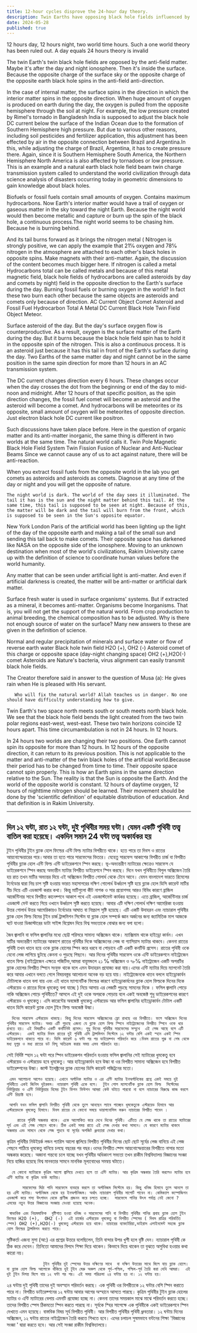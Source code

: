 ```yaml
---
title: 12-hour cycles disprove the 24-hour day theory.
description: Twin Earths have opposing black hole fields influenced by anti-matter. Day and night cycles involve complex interactions of oxygen and nitrogen, affecting global weather and energy. This dynamic system results in periodic reversals and a unique cosmic balance.
date: 2024-05-28
published: true
---
```


12 hours day, 12 hours night, two world time hours. Such a one world theory has been ruled out. A day equals 24 hours theory is invalid

The twin Earth's twin black hole fields are opposed by the anti-field matter. Maybe it's after the day and night ionosphere. Then it's inside the surface. Because the opposite charge of the surface sky or the opposite charge of the opposite earth black hole spins in the anti-field anti-direction.

In the case of internal matter, the surface spins in the direction in which the interior matter spins in the opposite direction.
         When huge amount of oxygen is produced on earth during the day, the oxygen is pulled from the opposite hemisphere through the soil at night.
  For example, the low pressure created by Rimel's tornado in Bangladesh India is supposed to adjust the black hole DC current below the surface of the Indian Ocean due to the formation of Southern Hemisphere high pressure. But due to various other reasons, including soil pesticides and fertilizer application, this adjustment has been effected by air in the opposite connection between Brazil and Argentina.In this, while adjusting the charge of Brazil, Argentina, it has to create pressure there. Again, since it is Southern Hemisphere South America, the Northern Hemisphere North America is also affected by tornadoes or low pressure. This is an example and a natural earth black hole field beam twin charge transmission system called to understand the world civilization through data science analysis of disasters occurring today in geometric dimensions to gain knowledge about black holes.

Biofuels or fossil fuels contain small amounts of oxygen. Contains maximum hydrocarbons. Now Earth's interior matter would have a trail of oxygen or gaseous matter in the sky toward the night Earth. Because the night world would then become metallic and capture or burn up the spin of the black hole, a continuous process.The night world seems to be chasing him. Because he is burning behind.

And its tail burns forward as it brings the nitrogen metal ( Nitrogen is strongly positive, we can apply the example that 21℅ oxygen and 78℅ nitrogen in the atmosphere are attached to each other's black holes in opposite spins. Make magnets with their anti-matter. Again, the discussion of the content becomes much bigger here. If nitrogen is called a metal Hydrocarbons total can be called metals and because of this metal magnetic field, black hole fields of hydrocarbons are called asteroids by day and comets by night) field in the opposite direction to the Earth's surface during the day. Burning fossil fuels or burning oxygen in the world? In fact these two burn each other because the same objects are asteroids and comets only because of direction.
AC Current Object Comet Asteroid and Fossil Fuel Hydrocarbon Total A Metal DC Current Black Hole Twin Field Object Meteor.

Surface asteroid of the day. But the day's surface oxygen flow is counterproductive. As a result, oxygen is the surface matter of the Earth during the day. But it burns because the black hole field spin has to hold it in the opposite spin of the nitrogen. This is also a continuous process. It is an asteroid just because it has this tail in front of the Earth's surface during the day.  Two Earths of the same matter day and night cannot be in the same position in the same spin direction for more than 12 hours in an AC transmission system.

The DC current changes direction every 6 hours. These changes occur when the day crosses the dot from the beginning or end of the day to mid-noon and midnight.
After 12 hours of that specific position, as the spin direction changes, the fossil fuel comet will become an asteroid and the asteroid will become a comet. And hydrocarbons will be meteorites or its opposite, small amount of oxygen will be meteorites of opposite direction. Just electron black hole DC current like positron.

Such discussions have taken place before. Here in the question of organic matter and its anti-matter inorganic, the same thing is different in two worlds at the same time. The natural world calls it.  Twin Pole Magnetic Black Hole Field System Twin Fission Fusion of Nuclear and Anti-Nuclear Beams Since we cannot cause any of us to act against nature, there will be anti-reaction.

When you extract fossil fuels from the opposite world in the lab you get comets as asteroids and asteroids as comets. Diagnose at any time of the day or night and you will get the opposite of nature.

    The night world is dark. The world of the day sees it illuminated. The tail it has is the sun and the night matter behind this tail. At the same time, this tail is supposed to be seen at night. Because of this, the matter will be dark and the tail will burn from the front, which is supposed to be seen in the Sun's opposite equator.

   New York London Paris of the artificial world has been lighting up the light of the day of the opposite earth and making a tail of the small sun and sending this tail back to make comets. Their opposite space has darkened like NASA on the opposite side of the ionosphere.  Moving to an unknown destination when most of the world's civilizations, Rakim University came up with the definition of science to coordinate human values ​​before the world humanity.

Any matter that can be seen under artificial light is anti-matter. And even if artificial darkness is created, the matter will be anti-matter or artificial dark matter.

Surface fresh water is used in surface organisms' systems. But if extracted as a mineral, it becomes anti-matter. Organisms become Inorganisms. That is, you will not get the support of the natural world. From crop production to animal breeding, the chemical composition has to be adjusted.  Why is there not enough source of water on the surface?  Many new answers to these are given in the definition of science.

Normal and regular precipitation of minerals and surface water or flow of reverse earth water Black hole twin field H2O (+), OH2 (-) Asteroid comet of this charge or opposite space (day-night changing space) OH2 (+),H2O(-) comet Asteroids are Nature's bacteria, virus alignment can easily transmit black hole fields.

The Creator therefore said in answer to the question of Musa (a): He gives rain when He is pleased with His servant.

       Who will fix the natural world? Allah teaches us in danger. No one should have difficulty understanding how to give.

Twin Earth's two space north meets south or south meets north black hole. We see that the black hole field bends the light created from the two twin polar regions east-west, west-east.  These two twin horizons coincide 12 hours apart. This time circumambulation is not in 24 hours. In 12 hours.

In 24 hours two worlds are changing their two positions.  One Earth cannot spin its opposite for more than 12 hours. In 12 hours of the opposite direction, it can return to its previous position. This is not applicable to the matter and anti-matter of the twin black holes of the artificial world.Because their period has to be changed from time to time. Their opposite space cannot spin properly.
This is how an Earth spins in the same direction relative to the Sun. The reality is that the Sun is opposite the Earth. And the world of the opposite world is constant. 12 hours of daytime oxygen, 12 hours of nighttime nitrogen should be learned. Their movement should be done by the 'scientific definition' of equitable distribution of education. And that definition is in Rakim University.

---

##   দিন ১২ ঘন্টা, রাত ১২ ঘন্টা, দুই পৃথিবীর  সময় ঘন্টা। যেমন একটি পৃথিবী তত্ত্ব বাতিল করা হয়েছে। একদিন সমান 24 ঘন্টা তত্ত্ব অকার্যকর হয়

 টুইন পৃথিবীর টুইন ব্ল‍্যাক হোল ফিল্ডের এন্টি ফিল্ড ম‍্যাটার বিপরীতে থাকে। হতে পারে তা দিবস ও রাতের আয়নোস্ফেয়ারের পরে।আবার তা হতে পারে সারফেসের ভিতরে। যেহেতু সারফেস আকাশের বিপরীত চার্জ বা বিপরীত পৃথিবীর ব্ল‍্যাক হোল এন্টি ফিল্ড এন্টি ডাইরেকশনে স্পিন করছে।
        ভূ-অভ‍্যন্তরীণ ম‍্যাটারের ক্ষেত্রেও সারফেস যে ডাইরেকশনে স্পিন করছে অভ‍্যন্তীন ম‍্যাটার বিপরীত ডাইরেশনে স্পিন করছে।
         দিনে যখন পৃথিবীতে বিপুল অক্সিজেন তৈরি হয় রাত তখন মাটির অভ‍্যন্তর দিয়ে এই অক্সিজেন  বিপরীত গোলার্ধ থেকে টেনে আনে।
    যেমন বাংলাদেশ ভারতে রিমেলের টর্নেডোর দ্বারা নিম্ন চাপ সৃষ্টি হওয়ায় ভারত মহাসাগরের দক্ষিণ গোলোর্ধ উর্ধ্বচাপ সৃষ্টি হয়ে ব্ল‍্যাক হোল ডিসি কারেন্ট মাটির নীচ দিয়ে এটি এডজাস্ট করার কথা। কিন্তু মাটিগুলো কীট নাশক ও সার প্রয়োগসহ আরও বিবিধ কারণে ব্রাজিল আর্জেন্টিনার সাথে বিপরীত কানেক্শনে আকাশ পথে এই এডজাস্টমেন্ট কার্যকর হয়েছে। এতে ব্রাজিল, আর্জেন্টিনার চার্জ এডজাস্ট মেন্ট করতে গিয়ে ওখানে উর্ধ্বচাপ সৃষ্টি করতে হয়েছে। আবার  এটি দক্ষিণ গোলার্ধ দক্ষিণ আমেরিকা হওয়ায় উত্তর গোলার্ধ উত্তর আমেরিকায়ও টর্নেডোর আঘাত বা নিম্নচাপ সৃষ্টি হয়েছে। এটি একটি উদাহরন এবং ন‍্যাচারাল পৃথিবীর ব্ল‍্যাক হোল ফিল্ড বিমের টুইন চার্জ ট্রান্সমিশন সিস্টেম যা ব্ল‍্যাক হোল সম্পর্কে জ্ঞান অর্জনের জন‍্য জ‍্যামিতিক মাপ আজকে ঘটে যাওয়া ডিজাস্টারের ডাটা সাইন্স বিশ্লেষন দিয়ে বিশ্ব সভ‍্যতাকে বোঝার জন‍্য বলা হলো।

জৈব জ্বালানি বা ফসিল জ্বালানির মধ‍্যে ছোট্ট পরিসরে সামান‍্য অক্সিজেন থাকে। ম‍্যাক্সিমাম থাকে হাইড্রো কার্বন। এখন মাটির অভ‍্যন্তরীণ ম‍্যাটারের আকাশে রাতের পৃথিবীর দিকে অক্সিজেনের লেজ বা গ‍্যাসিয়াস ম‍্যাটার থাকবে। কেননা রাতের পৃথিবী তখন ধাতব হয়ে ওকে ব্ল‍্যাক হোলের স্পিন করে ধরবে বা পোড়াবে এটি একটি কনটিউ প্রসেস। রাতের পৃথিবী ওকে যেনো লেজ লাগিয়ে ছুটছে কেননা ও পুড়ছে পিছনে। আর দিনের পৃথিবীর সারফেস ওকে এন্টি ডাইরেকশনে নাইট্রোজেন ধাতব ফিল্ড
(নাইট্রোজেন এক্ষত্রে পজিটিভ,আমরা বায়ুমন্ডলে ২১ ℅ অক্সিজেন ও ৭৮℅  নাইট্রোজেন একটি অপরটির ব্ল‍্যাক হোলের বিপরীত স্পিনে সংযুক্ত থাকে বলে এমন উদাহরন প্রযোজ‍্য করা যায়।এদের এন্টি ম‍্যাটার দিয়ে ম‍্যাগনেট তৈরি করে আবার এখানে বলতে গেলে বিষয়বস্তুর আলোচনা অনেক বড় হয়ে যায়। নাইট্রোজেনকে ধাতব বললে হাইড্রোকার্বন টোটালকে ধাতব বলা যায় এবং এই ধাতব ম‍্যাগনেটিক ফিল্ডের কারণে হাইড্রোকার্বনের ব্ল‍্যাক হোল ফিল্ডকে দিনের দিকে এস্টরয়েড ও রাতের দিকে ধূমকেতু বলা যাচ্ছে )
  নিয়ে আসায় এর লেজটি পুড়ছে সামনের দিকে ।   ফসিল জ্বালানি পোড়ে নাকি অক্সিজেন পোড়ে পৃথিবীতে? আসলে এই দুই ওকে অপরকে পোড়ায় বলে একই অবজেক্ট শুধু ডাইরেকশনের কারণে এস্টরয়েড ও ধূমকেতু। এসি কারেন্টের অবজেক্ট ধূমকেতু এস্টরয়েড আর ফসিল জ্বালানির হাইড্রোকার্বন টোটাল একটি ধাতব ডিসি কারেন্ট ব্ল‍্যাক হোল টুইন ফিল্ড অবজেক্ট উল্কা।
 
      দিনের সারফেস এস্টরয়েড থাকছে। কিন্তু দিনের সারফেস অক্সিজেনের ফ্লো রাখছে ওর বিপরীতে। ফলে অক্সিজেন দিনের পৃথিবীর সারফেস ম‍্যাটার। অথচ এটি পুড়ছে এজন‍্য যে ব্ল‍্যাক হোল ফিল্ড স্পিনে নাইট্রোজেনের বিপরীত স্পিনে ওকে ধরে রাখতে হয়। এই বিষয়টিও একটি কনটিনিউ প্রসেস। শুধু দিনের পৃথিবীর সারফেসের সম্মুখে  এই লেজ আছে বলে এটি এস্টরয়েড।  একই ম‍্যাটার দিবস রাতের দুই পৃথিবী এসি ট্রান্সমিশন সিস্টেমে ১২ ঘন্টার বেশি একই স্হান একই স্পিন ডাইরেকশনে থাকতে পারে না। ডিসি কারেন্ট ৬ ঘন্টা পর পর ডাইরেক্শন পরিবর্তন করে ।দিবস রাতের শুরু বা শেষ থেকে মধ‍্য দুপুর ও মধ‍্য রাতের ডট বিন্দু অতিক্রম করার সময় এসব পরিবর্তন হয়।
সেই নির্দিষ্ট স্হান ১২ ঘন্টা পরে স্পিন  ডাইরেকশন পরিবর্তন হওয়ায় ফসিল জ্বালানির সেই ম‍্যাটারের ধুমকেতু হবে এস্টরয়েড ও এস্টরয়েড হবে ধূমকেতু। আর হাইড্রোকার্বন হবে উল্কা বা ওর বিপরীত সামান‍্য অক্সিজেন হবে বিপরীত ডাইরেক্শনের উল্কা। জাস্ট   ইলেক্ট্রনের ব্ল‍্যাক হোলের ডিসি কারেন্ট পজিট্রনের মতো।

     এমন আলোচনা আগেও হয়েছে। এখানে অর্গানিক ম‍্যাটার ও এর এন্টি ম‍্যাটার ইনঅর্গানিকের প্রশ্নে একই সময়ে দুই পৃথিবীতে একই জিনিস দুইরকম। ন‍্যাচারাল পৃথিবী একে বলে।  টুইন পোল ম‍্যাগনেটিক ব্ল‍্যাক হোল ফিল্ড  সিস্টেমের নিউক্লিয়ার ও এন্টি নিউক্লিয়ার বিমের টুইন ফিশন ফিউশন আমরা কেউ ঘটাতে পারবো না বলে ন‍্যাচারের বিরুদ্ধে কাজ করলে এন্টি রিয়‍্যাক্ট হবে।

     আপনি যখন ফসিল জ্বালানি বিপরীত পৃথিবী থেকে তুলে আনছেন ল‍্যাবে পাচ্ছেন ধূমকেতুকে এস্টরয়েড হিসাবে আর এস্টরয়েডকে ধূমকেতু হিসাবে। দিবস রাতের যে কোনো সময়ে ডায়াগনোসিস করুন ন‍্যাচারের বিপরীত পাবেন । 

        রাতের পৃথিবী অন্ধকার থাকে। একে আলোকিত করে দেখে দিনের পৃথিবী। এটিতে যে লেজ থাকে তা রাতের ম‍্যাটারের সূর্য এবং এই লেজ পেছনে থাকে। ঠিক একই সময় রাতে এই লেজ দেখার কথা সামনে। যে কারণে ম‍্যাটার থাকবে অন্ধকার এবং সামনে থেকে লেজ পুড়বে যা সূর্যের অপজিট ধ্রুবতারা দেখার কথা।
  
   কৃত্রিম পৃথিবীর নিউইয়র্ক লন্ডন প‍্যারিস আলো জ্বালিয়ে বিপরীত পৃথিবীর দিনের ছোট ছোট সূর্যের লেজ বানিয়ে এই লেজ পেছনে পাঠিয়ে ধূমকেতু  বানিয়ে চলছে বছরের পর বছর।ওদের বিপরীত ষ্পেস আয়নোস্ফেয়ারের ‍বিপরীতে নাসার মতো অন্ধকার করেছে।  অজানা গন্তব‍্যে চলে যাচ্ছে যখন পৃথিবীর অধিকাংশ সভ‍্যতা তখন রাকীম বিশ্ববিদ্যালয় বিজ্ঞানের সংজ্ঞা নিয়ে হাজির হয়েছে বিশ্ব মানবতার সামনে মানবিক মূল‍্যবোধের সমন্বয় ঘটাতে।
   
      যে কোনো ম‍্যাটারকে কৃত্রিম আলো জ্বালিয়ে দেখতে হলে তা এন্টি ম‍্যাটার। আর কৃত্রিম অন্ধকার তৈরি করলেও ম‍্যাটার হবে এন্টি ম‍্যাটার বা কৃত্রিম ডার্ক ম‍্যাটার।

          সারফেসের মিঠা পানি সারফেসে ব‍্যবহার করলে তা অর্গানিজম সিস্টেমে হয়। কিন্তু খনিজ হিসাবে তুলে আনলে তা হয় এন্টি ম‍্যাটার। অর্গানিজম থেকে হয় ইনঅর্গানিজম। অর্থাৎ ন‍্যাচারাল পৃথিবীর সাপোর্ট পাবেন না। কেমিক‍্যাল কম্পোজিশন এডজাস্ট করে শস‍্য উৎপাদন থেকে প্রাণীজ প্রজনন করে চলতে হচ্ছে।  সারফেসে পানির উৎস পর্যাপ্ত নেই কেনো ?  এসবের নতুন উত্তর বিজ্ঞানের সংজ্ঞায় দেওয়া হয়েছে অনেক।

     স্বাভাবিক এবং নিয়মমাফিক  বৃষ্টিপাত হওয়া খনিজ ও সারফেসের পানি বা বিপরীত পৃথিবীর পানির প্রবাহ ব্ল‍্যাক হোল টুইন ফিল্ডের H2O (+),  OH2 (-)  এই চার্জের এস্টরয়েড ধূমকেতু বা বিপরীত স্পেসের ( দিবস রাত্রির পরিবর্তিত স্পেস) OH2 (+),H2O(-) ধুমকেতু এস্টরয়েড হয়ে থাকে। ন‍্যাচারের ব‍্যাকটেরিয়া,ভাইরাস এলাইনমেন্ট সহজে ব্ল‍্যাক হোল ফিল্ডের ট্রান্সমিশন করতে পারে।

সৃষ্টিকর্তা এজন‍্য মুসা (আ:) এর প্রশ্নের উত্তরে বলেছিলেন, তিনি বান্দার উপর খুশী হলে বৃষ্টি দেন। ন‍্যাচারাল পৃথিবী কে ঠিক করে দেবেন। তিনিতো আমাদের বিপদে শিক্ষা দিয়ে থাকেন। কিভাবে দিয়ে থাকেন তা বুঝতে অসুবিধা হওয়ার কথা কারো নয়।
 
                  টুইন পৃথিবীর দুই স্পেসের উত্তর দক্ষিণের সাথে  বা দক্ষিণ উত্তরের সাথে মিলে যায় ব্ল‍্যাক হোলে। যা ব্ল‍্যাক হোল ফিল্ড আলোকে বাঁকিয়ে দুই টুইন মেরু অঞ্চল থেকে পূর্ব-পশ্চিম, পশ্চিম-পূর্ব তৈরি করা দেখি আমরা।  এই দুই টুইন দিগন্ত মিলে যায় ১২ ঘন্টা পর পর। এই সময় পরিক্রমা ২৪ ঘন্টায় হয় না। ১২ ঘন্টায় হয়।

২৪ ঘন্টায় দুই পৃথিবী তাদের দুই অবস্হান পরিবর্তন করছে।  এক পৃথিবী ওর বিপরীতকে ১২ ঘন্টার বেশি স্পিন  করাতে পারে না। বিপরীত ডাইরেক্শনের ১২ ঘন্টায় আবার আগের অস্হানে আসতে পারছে। কৃত্রিম পৃথিবীর টুইন ব্ল‍্যাক হোলের ম‍্যাটার ও এন্টি ম‍্যাটারের বেলায়  এমনটি প্রযোজ‍্য হচ্ছে না। কেননা তাদের  সময়কাল মাঝে মাঝে পরিবর্তন করতে হচ্ছে। তাদের বিপরীত স্পেস ঠিকমতো স্পিন করতে পারছে না। সূর্যকে স্হির সাপেক্ষে এক পৃথিবীকে একই ডাইরেকশনে স্পিন দেখাতে এমন হয়েছে। বাস্তবিক বিষয় সূর্য  বিপরীত পৃথিবী। আর বিপরীত পৃথিবীর পৃথিবী ধ্রুবতারা। ১২ ঘন্টায় দিনের অক্সিজেন, ১২ ঘন্টায় রাতের নাইট্রোজেন  তৈরি করতে শিখতে হবে। এদের চলাচল সুষমভাবে বন্টনের শিক্ষা 'বিজ্ঞানের সংজ্ঞা ' দ্বারা করতে হবে। আর সেই সংজ্ঞা রাকীম বিশ্ববিদ্যালয়ে।
